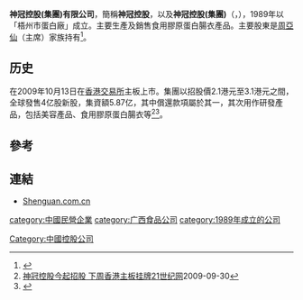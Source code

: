 '''神冠控股(集團)有限公司'''，簡稱'''神冠控股'''，以及'''神冠控股(集團)'''（'''{{lang-en|Shenguan Holdings (Group) Limited}}'''，{{hkex|0829}}），1989年以「梧州市蛋白廠」成立。主要生產及銷售食用膠原蛋白腸衣產品。主要股東是[[周亞仙|周亞仙]]（主席）家族持有<ref>{{Cite web |url=http://www.shenguan.com.cn/c/about_profile.php |title=神冠控股(集團)有限公司簡介 |access-date=2014-09-04 |archive-url=https://web.archive.org/web/20131120084148/http://www.shenguan.com.cn/c/about_profile.php |archive-date=2013-11-20 |dead-url=yes }}</ref>。

==历史==
在2009年10月13日在[[香港交易所|香港交易所]]主板上市。集團以招股價2.1港元至3.1港元之間，全球發售4亿股新股，集資額5.87亿，其中償還款項屬於其一，其次用作研發產品，包括美容產品、食用膠原蛋白腸衣等<ref>[http://www.21cbh.com/HTML/2009-9-30/148791.html 神冠控股今起招股 下周香港主板挂牌]{{dead link|date=2018年4月 |bot=InternetArchiveBot |fix-attempted=yes }}[[21世纪网|21世纪网]]2009-09-30</ref><ref>{{Cite web |url=http://www.hkexnews.hk/listedco/listconews/SEHK/2009/0930/LTN20090930015_C.pdf |title=神冠控股(集團)有限公司招股資料 |access-date=2014-09-04 |archive-date=2016-03-05 |archive-url=https://web.archive.org/web/20160305070109/http://www.hkexnews.hk/listedco/listconews/SEHK/2009/0930/LTN20090930015_C.pdf |dead-url=no }}</ref>。

==參考==
{{reflist}}

==連結==
*[https://web.archive.org/web/20140623093520/http://www.shenguan.com.cn/ Shenguan.com.cn]

[[category:中國民營企業|category:中國民營企業]]
[[category:广西食品公司|category:广西食品公司]]
[[category:1989年成立的公司|category:1989年成立的公司]]
[[Category:中國控股公司|Category:中國控股公司]]